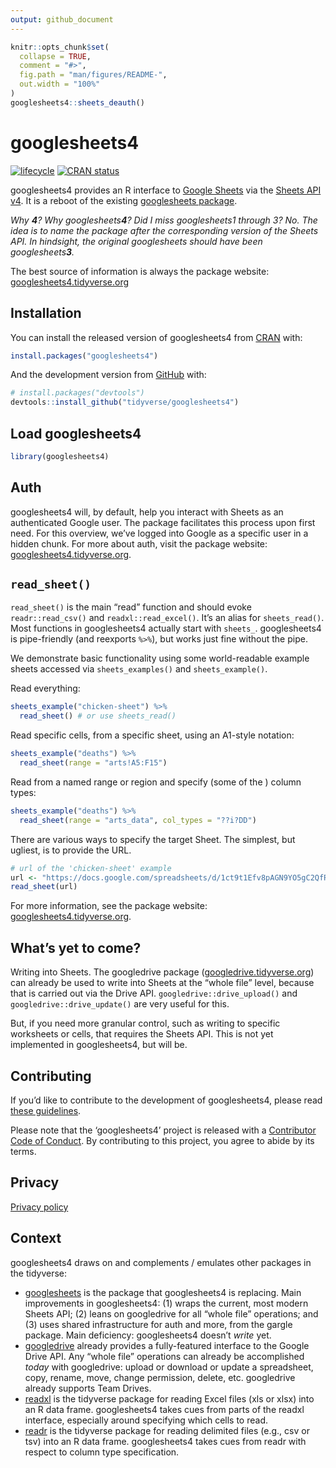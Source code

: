 ```yaml
---
output: github_document
---
```


<!-- README.md is generated from README.Rmd. Please edit that file -->

```r
knitr::opts_chunk$set(
  collapse = TRUE,
  comment = "#>",
  fig.path = "man/figures/README-",
  out.width = "100%"
)
googlesheets4::sheets_deauth()
```

# googlesheets4

<!-- badges: start -->
[![lifecycle](https://img.shields.io/badge/lifecycle-experimental-orange.svg)](https://www.tidyverse.org/lifecycle/#experimental)
[![CRAN status](https://www.r-pkg.org/badges/version/googlesheets4)](https://CRAN.R-project.org/package=googlesheets4)
<!-- badges: end -->

googlesheets4 provides an R interface to [Google Sheets](https://spreadsheets.google.com/) via the [Sheets API v4](https://developers.google.com/sheets/api/). It is a reboot of the existing [googlesheets package](https://cran.r-project.org/package=googlesheets).

*Why **4**? Why googlesheets**4**? Did I miss googlesheets1 through 3? No. The idea is to name the package after the corresponding version of the Sheets API. In hindsight, the original googlesheets should have been googlesheets**3**.*

The best source of information is always the package website: [googlesheets4.tidyverse.org](https://googlesheets4.tidyverse.org) 

## Installation

You can install the released version of googlesheets4 from [CRAN](https://CRAN.R-project.org) with:

```r
install.packages("googlesheets4")
```

And the development version from [GitHub](https://github.com/) with:

```r
# install.packages("devtools")
devtools::install_github("tidyverse/googlesheets4")
```

## Load googlesheets4

```r
library(googlesheets4)
```

## Auth

googlesheets4 will, by default, help you interact with Sheets as an authenticated Google user. The package facilitates this process upon first need. For this overview, we've logged into Google as a specific user in a hidden chunk. For more about auth, visit the package website: [googlesheets4.tidyverse.org](https://googlesheets4.tidyverse.org).

## `read_sheet()`

`read_sheet()` is the main "read" function and should evoke `readr::read_csv()` and `readxl::read_excel()`. It's an alias for `sheets_read()`. Most functions in googlesheets4 actually start with `sheets_`. googlesheets4 is pipe-friendly (and reexports `%>%`), but works just fine without the pipe.

We demonstrate basic functionality using some world-readable example sheets accessed via `sheets_examples()` and `sheets_example()`.

Read everything:

```r
sheets_example("chicken-sheet") %>% 
  read_sheet() # or use sheets_read()
```

Read specific cells, from a specific sheet, using an A1-style notation:
```r
sheets_example("deaths") %>% 
  read_sheet(range = "arts!A5:F15")
```

Read from a named range or region and specify (some of the ) column types:
```r
sheets_example("deaths") %>% 
  read_sheet(range = "arts_data", col_types = "??i?DD")
```

There are various ways to specify the target Sheet. The simplest, but ugliest, is to provide the URL.

```r
# url of the 'chicken-sheet' example
url <- "https://docs.google.com/spreadsheets/d/1ct9t1Efv8pAGN9YO5gC2QfRq2wT4XjNoTMXpVeUghJU"
read_sheet(url)
```

For more information, see the package website: [googlesheets4.tidyverse.org](https://googlesheets4.tidyverse.org).

## What's yet to come?

Writing into Sheets. The googledrive package 
([googledrive.tidyverse.org](https://googledrive.tidyverse.org)) can already be used to write into Sheets at the "whole file" level, because that is carried out via the Drive API. `googledrive::drive_upload()` and `googledrive::drive_update()` are very useful for this.

But, if you need more granular control, such as writing to specific worksheets or cells, that requires the Sheets API. This is not yet implemented in googlesheets4, but will be.

## Contributing

If you'd like to contribute to the development of googlesheets4, please read [these guidelines](https://googlesheets4.tidyverse.org/CONTRIBUTING.html).

Please note that the 'googlesheets4' project is released with a [Contributor Code of Conduct](https://googlesheets4.tidyverse.org/CODE_OF_CONDUCT.html). By contributing to this project, you agree to abide by its terms.

## Privacy

[Privacy policy](https://www.tidyverse.org/google_privacy_policy)

## Context

googlesheets4 draws on and complements / emulates other packages in the tidyverse:

  * [googlesheets](https://cran.r-project.org/package=googlesheets) is the package that googlesheets4 is replacing. Main improvements in googlesheets4: (1) wraps the current, most modern Sheets API; (2) leans on googledrive for all "whole file" operations; and (3) uses shared infrastructure for auth and more, from the gargle package. Main deficiency: googlesheets4 doesn't _write_ yet.
  * [googledrive](http://googledrive.tidyverse.org) already provides a fully-featured interface to the Google Drive API. Any "whole file" operations can already be accomplished *today* with googledrive: upload or download or update a spreadsheet, copy, rename, move, change permission, delete, etc. googledrive already supports Team Drives.
  * [readxl](http://readxl.tidyverse.org) is the tidyverse package for reading Excel files (xls or xlsx) into an R data frame. googlesheets4 takes cues from parts of the readxl interface, especially around specifying which cells to read.
  * [readr](http://readr.tidyverse.org) is the tidyverse package for reading delimited files (e.g., csv or tsv) into an R data frame. googlesheets4 takes cues from readr with respect to column type specification.
